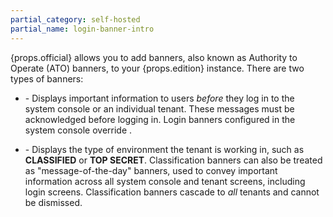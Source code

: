 ```yaml
---
partial_category: self-hosted
partial_name: login-banner-intro
---
```


{props.official} allows you to add banners, also known as Authority to Operate (ATO) banners, to your {props.edition} instance. There are two types of banners:

- 
  <PaletteVertexUrlMapper
     edition={props.edition}
     text="Login banner"
     url="/system-management/login-banner/#add-login-banner"
   /> - Displays important information to users _before_ they log in to the system console or an individual tenant. These messages must be acknowledged before logging in. Login banners configured in the system console override <VersionedLink text="tenant-specific login banners" url="/tenant-settings/login-banner/"/>.

- 
  <PaletteVertexUrlMapper
     edition={props.edition}
     text="Classification banner"
     url="/system-management/login-banner/#add-classification-banner"
   /> - Displays the type of environment the tenant is working in, such as **CLASSIFIED** or **TOP SECRET**. Classification banners can also be treated as "message-of-the-day" banners, used to convey important information across all system console and tenant screens, including login screens. Classification banners cascade to _all_ tenants and cannot be dismissed.